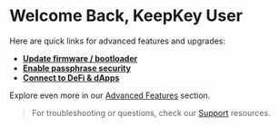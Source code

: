 # Welcome Back, KeepKey User

Here are quick links for advanced features and upgrades:

- **[Update firmware / bootloader](./setup/firmware-update.mdx)**
- **[Enable passphrase security](./learn/passphrase.mdx)**
- **[Connect to DeFi & dApps](./learn/defi-hub.mdx)**

Explore even more in our [Advanced Features](./learn/index.mdx) section.

> For troubleshooting or questions, check our [Support](./support/index.mdx) resources.
